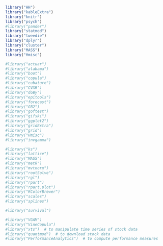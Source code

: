 
```r
library("HH")
library("kableExtra")
library("knitr")
library("psych")
#library("pander")
library("statmod")
library("tweedie")
library("dplyr")
library("cluster")
library("MASS")
library("Hmisc")

#library("actuar")
#library("alabama")
#library("boot")
#library("copula")
#library("cubature")
#library("CVXR")
#library("doBy")
#library("epitools")
#library("forecast")
#library("GB2")
#library("goftest")
#library("gifski")
#library("ggplot2")
#library("gridExtra")
#library("grid")
#library("Hmisc")
#library("invgamma")

#library("ks")
#library("lattice")
#library("MASS")
#library("metR")
#library("mvtnorm")
#library("rootSolve")
#library("rgl")
#library("rpart")
#library("rpart.plot")
#library("RColorBrewer")
#library("scales")
#library("splines")

#library("survival")

#library("VGAM")
#library("VineCopula")
#library("xts")  # to manipulate time series of stock data
#library("quantmod")  # to download stock data
#library("PerformanceAnalytics")  # to compute performance measures

```

